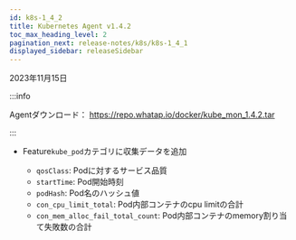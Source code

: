 ```yaml
---
id: k8s-1_4_2
title: Kubernetes Agent v1.4.2
toc_max_heading_level: 2
pagination_next: release-notes/k8s/k8s-1_4_1
displayed_sidebar: releaseSidebar
---
```


2023年11月15日

:::info

Agentダウンロード： https://repo.whatap.io/docker/kube_mon_1.4.2.tar

:::

- <Status>Feature</Status><code>kube_pod</code>カテゴリに収集データを追加

  - <code>qosClass</code>: Podに対するサービス品質
  - <code>startTime</code>: Pod開始時刻
  - <code>podHash</code>: Pod名のハッシュ値
  - <code>con_cpu_limit_total</code>: Pod内部コンテナのcpu limitの合計
  - <code>con_mem_alloc_fail_total_count</code>: Pod内部コンテナのmemory割り当て失敗数の合計
